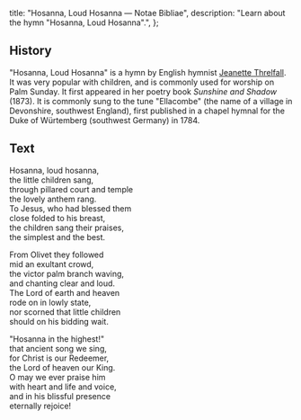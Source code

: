   title: "Hosanna, Loud Hosanna — Notae Bibliae",
  description: "Learn about the hymn \"Hosanna, Loud Hosanna\".",
};

<Initial text="Hosanna, Loud Hosanna" />

## History

"Hosanna, Loud Hosanna" is a hymn by English hymnist [Jeanette Threlfall](/liturgy/music/composers/jeanette-threlfall). It was very popular with children, and is commonly used for worship on Palm Sunday. It first appeared in her poetry book *Sunshine and Shadow* (1873). It is commonly sung to the tune "Ellacombe" (the name of a village in Devonshire, southwest England), first published in a chapel hymnal for the Duke of Würtemberg (southwest Germany) in 1784.

## Text

Hosanna, loud hosanna,<br/>
the little children sang,<br/>
through pillared court and temple<br/>
the lovely anthem rang.<br/>
To Jesus, who had blessed them<br/>
close folded to his breast,<br/>
the children sang their praises,<br/>
the simplest and the best.

From Olivet they followed<br/>
mid an exultant crowd,<br/>
the victor palm branch waving,<br/>
and chanting clear and loud.<br/>
The Lord of earth and heaven<br/>
rode on in lowly state,<br/>
nor scorned that little children<br/>
should on his bidding wait.

"Hosanna in the highest!"<br/>
that ancient song we sing,<br/>
for Christ is our Redeemer,<br/>
the Lord of heaven our King.<br/>
O may we ever praise him<br/>
with heart and life and voice,<br/>
and in his blissful presence<br/>
eternally rejoice!
